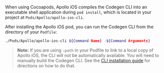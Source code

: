 When using Cocoapods, Apollo iOS compiles the Codegen CLI into an executable shell application during `pod install`, which is located in your project at `Pods/Apollo/apollo-ios-cli`.

After installing the Apollo iOS pod, you can run the Codegen CLI from the directory of your `Podfile`:

```bash
./Pods/Apollo/apollo-ios-cli ${Command Name} -${Command Arguments}
```

> **Note:** If you are using `:path` in your Podfile to link to a local copy of Apollo iOS, the CLI will not be automatically available. You will need to manually build the Codegen CLI. See the [CLI installation guide](/code-generation/codegen-cli#installation) for directions on how to do that.
